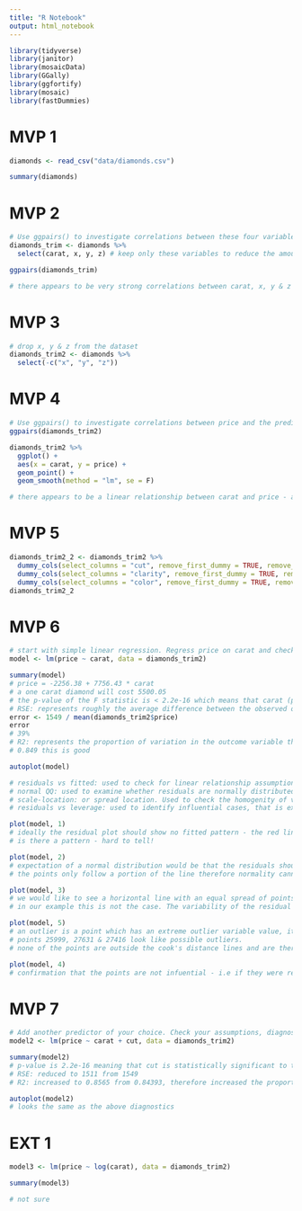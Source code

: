 ```yaml
---
title: "R Notebook"
output: html_notebook
---
```


```r
library(tidyverse)
library(janitor)
library(mosaicData)
library(GGally)
library(ggfortify)
library(mosaic)
library(fastDummies)
```

# MVP 1

```r
diamonds <- read_csv("data/diamonds.csv")

summary(diamonds)
```

# MVP 2

```r
# Use ggpairs() to investigate correlations between these four variables.
diamonds_trim <- diamonds %>% 
  select(carat, x, y, z) # keep only these variables to reduce the amount of ggpairs plots

ggpairs(diamonds_trim)

# there appears to be very strong correlations between carat, x, y & z (length, width & depth)
```
# MVP 3

```r
# drop x, y & z from the dataset
diamonds_trim2 <- diamonds %>% 
  select(-c("x", "y", "z"))
```

# MVP 4

```r
# Use ggpairs() to investigate correlations between price and the predictors
ggpairs(diamonds_trim2)

diamonds_trim2 %>% 
  ggplot() +
  aes(x = carat, y = price) +
  geom_point() +
  geom_smooth(method = "lm", se = F)

# there appears to be a linear relationship between carat and price - as carat increases the price increases
```

# MVP 5

```r
diamonds_trim2_2 <- diamonds_trim2 %>% 
  dummy_cols(select_columns = "cut", remove_first_dummy = TRUE, remove_selected_columns = TRUE) %>% 
  dummy_cols(select_columns = "clarity", remove_first_dummy = TRUE, remove_selected_columns = TRUE) %>% 
  dummy_cols(select_columns = "color", remove_first_dummy = TRUE, remove_selected_columns = TRUE)
diamonds_trim2_2
```

# MVP 6

```r
# start with simple linear regression. Regress price on carat and check the regression diagnostics.
model <- lm(price ~ carat, data = diamonds_trim2)

summary(model)
# price = -2256.38 + 7756.43 * carat
# a one carat diamond will cost 5500.05
# the p-value of the F statistic is < 2.2e-16 which means that carat (predictor variable) is statistically significant to the price (outcome variable)
# RSE: represents roughly the average difference between the observed outcome values and the predicted values by the model.
error <- 1549 / mean(diamonds_trim2$price)
error
# 39%
# R2: represents the proportion of variation in the outcome variable that can be explained by the model predictor values.
# 0.849 this is good

autoplot(model)

# residuals vs fitted: used to check for linear relationship assumptions. A horizontal line, without distinct patterns is an indicator for a linear relationship.
# normal QQ: used to examine whether residuals are normally distributed, indicated by the residuals following the straight dashed lines.
# scale-location: or spread location. Used to check the homogenity of variance of the residuals. Horizontal line with equally spread points is a good indicator or homoscedasticity.
# residuals vs leverage: used to identify influential cases, that is extreme values that might influence the regression results when include or excluded from the analysis.

plot(model, 1)
# ideally the residual plot should show no fitted pattern - the red line should be approximately horizontal at zero and the presence of a pattern may indicate a problem with some aspect of the model.
# is there a pattern - hard to tell!

plot(model, 2)
# expectation of a normal distribution would be that the residuals should follow the straight dashed line.
# the points only follow a portion of the line therefore normality cannot be assumed.

plot(model, 3)
# we would like to see a horizontal line with an equal spread of points.
# in our example this is not the case. The variability of the residual points increase with price, suggesting non-constant variance in the residuals error, or heteroscedasticity.

plot(model, 5)
# an outlier is a point which has an extreme outlier variable value, its presence may affect the interpretation of the model because it increases the residual std error.
# points 25999, 27631 & 27416 look like possible outliers.
# none of the points are outside the cook's distance lines and are therefore not likely to be influential on the regression results.

plot(model, 4)
# confirmation that the points are not infuential - i.e if they were removed from the model the regression results would be altered.
```

# MVP 7

```r
# Add another predictor of your choice. Check your assumptions, diagnostics, and interpret the model
model2 <- lm(price ~ carat + cut, data = diamonds_trim2)

summary(model2)
# p-value is 2.2e-16 meaning that cut is statistically significant to the outcome variable, price.
# RSE: reduced to 1511 from 1549
# R2: increased to 0.8565 from 0.84393, therefore increased the proportion of variation in the outcome variable that can be explained by the model predictor values.

autoplot(model2)
# looks the same as the above diagnostics
```

# EXT 1

```r
model3 <- lm(price ~ log(carat), data = diamonds_trim2)

summary(model3)

# not sure
```

